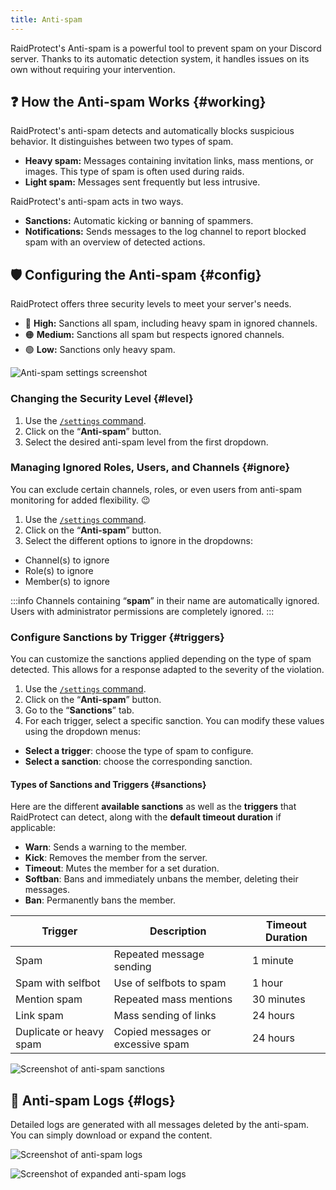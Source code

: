 ```yaml
---
title: Anti-spam
---
```



RaidProtect's Anti-spam is a powerful tool to prevent spam on your Discord server. Thanks to its automatic detection system, it handles issues on its own without requiring your intervention.

## ❓ How the Anti-spam Works {#working}

RaidProtect's anti-spam detects and automatically blocks suspicious behavior. It distinguishes between two types of spam.
- **Heavy spam:** Messages containing invitation links, mass mentions, or images. This type of spam is often used during raids.
- **Light spam:** Messages sent frequently but less intrusive.

RaidProtect's anti-spam acts in two ways.
- **Sanctions:** Automatic kicking or banning of spammers.
- **Notifications:** Sends messages to the log channel to report blocked spam with an overview of detected actions.

## 🛡️ Configuring the Anti-spam {#config}

RaidProtect offers three security levels to meet your server's needs.
- 🔴 **High:** Sanctions all spam, including heavy spam in ignored channels.
- 🟠 **Medium:** Sanctions all spam but respects ignored channels.
- 🟢 **Low:** Sanctions only heavy spam.

![Anti-spam settings screenshot](../assets/rp-settings-anti-spam.webp)

### Changing the Security Level {#level}

1. Use the [`/settings` command](../setup.md#settings).
2. Click on the “**Anti-spam**” button.
3. Select the desired anti-spam level from the first dropdown.

### Managing Ignored Roles, Users, and Channels {#ignore}

You can exclude certain channels, roles, or even users from anti-spam monitoring for added flexibility. 😉
1. Use the [`/settings` command](../setup.md#settings).
2. Click on the “**Anti-spam**” button.
3. Select the different options to ignore in the dropdowns:
- Channel(s) to ignore
- Role(s) to ignore
- Member(s) to ignore

:::info
Channels containing “**spam**” in their name are automatically ignored. Users with administrator permissions are completely ignored.
:::

### Configure Sanctions by Trigger {#triggers}

You can customize the sanctions applied depending on the type of spam detected. This allows for a response adapted to the severity of the violation.

1. Use the [ `/settings` command](../setup.md#settings).
2. Click on the “**Anti-spam**” button.
3. Go to the “**Sanctions**” tab.
4. For each trigger, select a specific sanction. You can modify these values using the dropdown menus:
- **Select a trigger**: choose the type of spam to configure.
- **Select a sanction**: choose the corresponding sanction.

#### Types of Sanctions and Triggers {#sanctions}

Here are the different **available sanctions** as well as the **triggers** that RaidProtect can detect, along with the **default timeout duration** if applicable:

- **Warn**: Sends a warning to the member.
- **Kick**: Removes the member from the server.
- **Timeout**: Mutes the member for a set duration.
- **Softban**: Bans and immediately unbans the member, deleting their messages.
- **Ban**: Permanently bans the member.

| Trigger                                | Description                                             | Timeout Duration   |
|----------------------------------------|---------------------------------------------------------|--------------------|
| Spam                                   | Repeated message sending                                | 1 minute           |
| Spam with selfbot                      | Use of selfbots to spam                                 | 1 hour             |
| Mention spam                           | Repeated mass mentions                                  | 30 minutes         |
| Link spam                              | Mass sending of links                                   | 24 hours           |
| Duplicate or heavy spam                | Copied messages or excessive spam                       | 24 hours           |

![Screenshot of anti-spam sanctions](../assets/rp-settings-anti-spam-sanctions.webp)

## 📑 Anti-spam Logs {#logs}

Detailed logs are generated with all messages deleted by the anti-spam. You can simply download or expand the content.

<SeparatedBox>
<Tabs>
  <TabItem value="animator" label="Collapsed" default>

![Screenshot of anti-spam logs](../assets/rp-logs-anti-spam.webp)

  </TabItem>
  <TabItem value="moderator" label="Expanded">

![Screenshot of expanded anti-spam logs](../assets/rp-logs-anti-spam-expand.webp)

  </TabItem>
</Tabs>
</SeparatedBox>
